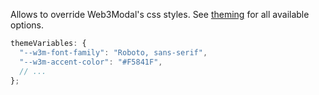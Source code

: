 Allows to override Web3Modal's css styles. See [theming](./theming) for all available options.

```ts
themeVariables: {
  "--w3m-font-family": "Roboto, sans-serif",
  "--w3m-accent-color": "#F5841F",
  // ...
};
```
